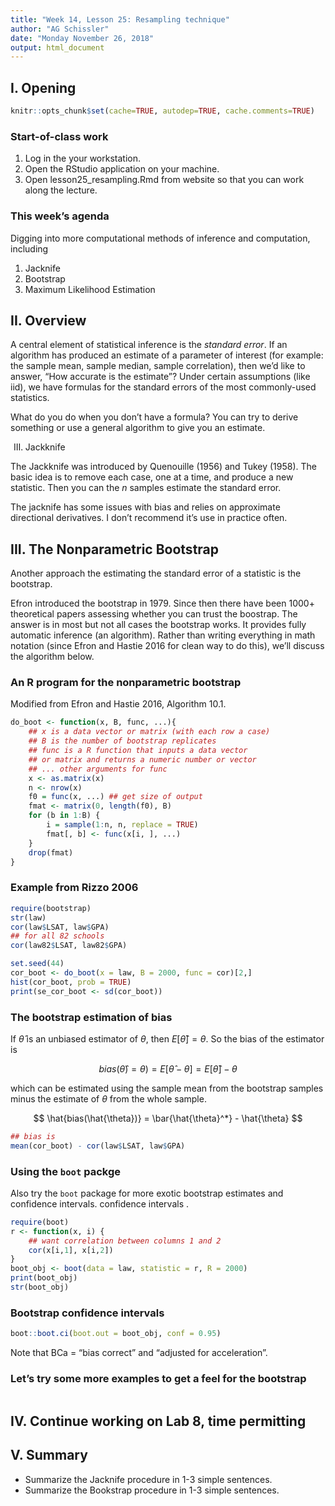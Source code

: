 ```yaml
---
title: "Week 14, Lesson 25: Resampling technique"
author: "AG Schissler"
date: "Monday November 26, 2018"
output: html_document
---
```


## I. Opening 

```r
knitr::opts_chunk$set(cache=TRUE, autodep=TRUE, cache.comments=TRUE)
```

### Start-of-class work

1. Log in the your workstation.
2. Open the RStudio application on your machine.
3. Open lesson25_resampling.Rmd from website so that you can work along the lecture.

### This week's agenda

Digging into more computational methods of inference and computation, including

1) Jacknife
2) Bootstrap
3) Maximum Likelihood Estimation

## II. Overview

A central element of statistical inference is the *standard error*. If an algorithm has produced an estimate of a parameter of interest (for example: the sample mean, sample median, sample correlation), then we'd like to answer, "How accurate is the estimate"? Under certain assumptions (like iid), we have formulas for the standard errors of the most commonly-used statistics. 

What do you do when you don't have a formula? You can try to derive something or use a general algorithm to give you an estimate.

III. Jackknife

The Jackknife was introduced by Quenouille (1956) and Tukey (1958). The basic idea is to remove each case, one at a time, and produce a new statistic. Then you can the $n$ samples estimate the standard error. 

The jacknife has some issues with bias and relies on approximate directional derivatives. I don't recommend it's use in practice often.

## III. The Nonparametric Bootstrap

Another approach the estimating the standard error of a statistic is the bootstrap.

Efron introduced the bootstrap in 1979. Since then there have been 1000+ theoretical papers assessing whether you can trust the boostrap. The answer is in most but not all cases the bootstrap works. It provides fully automatic inference (an algorithm). Rather than writing everything in math notation (since Efron and Hastie 2016 for clean way to do this), we'll discuss the algorithm below.

### An R program for the nonparametric bootstrap 

Modified from Efron and Hastie 2016, Algorithm 10.1.

```r
do_boot <- function(x, B, func, ...){
    ## x is a data vector or matrix (with each row a case)
    ## B is the number of bootstrap replicates
    ## func is a R function that inputs a data vector
    ## or matrix and returns a numeric number or vector
    ## ... other arguments for func
    x <- as.matrix(x)
    n <- nrow(x)
    f0 = func(x, ...) ## get size of output
    fmat <- matrix(0, length(f0), B)
    for (b in 1:B) {
        i = sample(1:n, n, replace = TRUE)
        fmat[, b] <- func(x[i, ], ...)
    }
    drop(fmat)
}
```

### Example from Rizzo 2006

```r
require(bootstrap)
str(law)
cor(law$LSAT, law$GPA)
## for all 82 schools
cor(law82$LSAT, law82$GPA)
```

```r
set.seed(44)
cor_boot <- do_boot(x = law, B = 2000, func = cor)[2,]
hist(cor_boot, prob = TRUE)
print(se_cor_boot <- sd(cor_boot))
```

### The bootstrap estimation of bias

If $\hat{\theta}$ is an unbiased estimator of $\theta$, then $E[\hat{\theta}] = \theta$. So the bias of the estimator is

$$
bias(\hat{\theta}) = \theta) = E[\hat{\theta} - \theta] = E[\hat{\theta}] - \theta
$$

which can be estimated using the sample mean from the bootstrap samples minus the estimate of $\theta$ from the whole sample.

$$
\hat{bias(\hat{\theta})} = \bar{\hat{\theta}^*} - \hat{\theta}
$$

```r
## bias is
mean(cor_boot) - cor(law$LSAT, law$GPA)
```

### Using the `boot` packge

Also try the `boot` package for more exotic bootstrap estimates and confidence intervals. confidence intervals .

```r
require(boot)
r <- function(x, i) {
    ## want correlation between columns 1 and 2
    cor(x[i,1], x[i,2])
}
boot_obj <- boot(data = law, statistic = r, R = 2000)
print(boot_obj)
str(boot_obj)
```

### Bootstrap confidence intervals

```r
boot::boot.ci(boot.out = boot_obj, conf = 0.95)
```

Note that BCa = "bias correct" and "adjusted for acceleration".

### Let's try some more examples to get a feel for the bootstrap

```r

```

## IV. Continue working on Lab 8, time permitting

## V. Summary

- Summarize the Jacknife procedure in 1-3 simple sentences.
- Summarize the Bookstrap procedure in 1-3 simple sentences.
